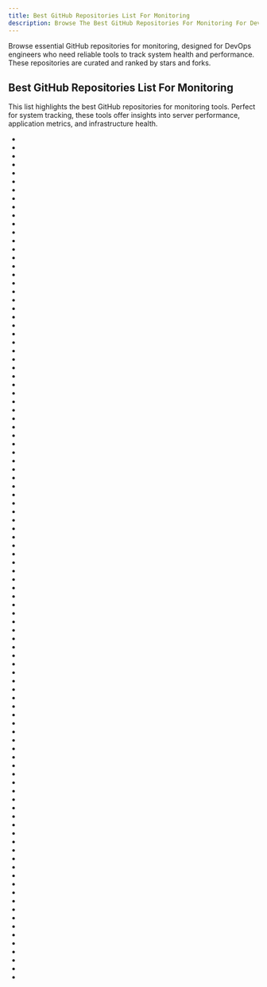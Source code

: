 ```yaml
---
title: Best GitHub Repositories List For Monitoring
description: Browse The Best GitHub Repositories For Monitoring For DevOps Engineers. Our Repositories List Are Curated Then Ranked By Stars And Forks.
---
```


Browse essential GitHub repositories for monitoring, designed for DevOps engineers who need reliable tools to track system health and performance. These repositories are curated and ranked by stars and forks.

## Best GitHub Repositories List For Monitoring

This list highlights the best GitHub repositories for monitoring tools. Perfect for system tracking, these tools offer insights into server performance, application metrics, and infrastructure health.

- <Badge owner="netdata" repoName="netdata" stars="https://img.shields.io/github/stars/netdata/netdata?style=flat&logoSize=auto" forks="https://img.shields.io/github/forks/netdata/netdata?style=flat&logoSize=auto"/>
- <Badge owner="grafana" repoName="grafana" stars="https://img.shields.io/github/stars/grafana/grafana?style=flat&logoSize=auto" forks="https://img.shields.io/github/forks/grafana/grafana?style=flat&logoSize=auto"/>
- <Badge owner="louislam" repoName="uptime-kuma" stars="https://img.shields.io/github/stars/louislam/uptime-kuma?style=flat&logoSize=auto" forks="https://img.shields.io/github/forks/louislam/uptime-kuma?style=flat&logoSize=auto"/>
- <Badge owner="prometheus" repoName="prometheus" stars="https://img.shields.io/github/stars/prometheus/prometheus?style=flat&logoSize=auto" forks="https://img.shields.io/github/forks/prometheus/prometheus?style=flat&logoSize=auto"/>
- <Badge owner="huginn" repoName="huginn" stars="https://img.shields.io/github/stars/huginn/huginn?style=flat&logoSize=auto" forks="https://img.shields.io/github/forks/huginn/huginn?style=flat&logoSize=auto"/>
- <Badge owner="Unitech" repoName="pm2" stars="https://img.shields.io/github/stars/Unitech/pm2?style=flat&logoSize=auto" forks="https://img.shields.io/github/forks/Unitech/pm2?style=flat&logoSize=auto"/>
- <Badge owner="GitSquared" repoName="edex-ui" stars="https://img.shields.io/github/stars/GitSquared/edex-ui?style=flat&logoSize=auto" forks="https://img.shields.io/github/forks/GitSquared/edex-ui?style=flat&logoSize=auto"/>
- <Badge owner="getsentry" repoName="sentry" stars="https://img.shields.io/github/stars/getsentry/sentry?style=flat&logoSize=auto" forks="https://img.shields.io/github/forks/getsentry/sentry?style=flat&logoSize=auto"/>
- <Badge owner="apache" repoName="airflow" stars="https://img.shields.io/github/stars/apache/airflow?style=flat&logoSize=auto" forks="https://img.shields.io/github/forks/apache/airflow?style=flat&logoSize=auto"/>
- <Badge owner="influxdata" repoName="influxdb" stars="https://img.shields.io/github/stars/influxdata/influxdb?style=flat&logoSize=auto" forks="https://img.shields.io/github/forks/influxdata/influxdb?style=flat&logoSize=auto"/>
- <Badge owner="nicolargo" repoName="glances" stars="https://img.shields.io/github/stars/nicolargo/glances?style=flat&logoSize=auto" forks="https://img.shields.io/github/forks/nicolargo/glances?style=flat&logoSize=auto"/>
- <Badge owner="remy" repoName="nodemon" stars="https://img.shields.io/github/stars/remy/nodemon?style=flat&logoSize=auto" forks="https://img.shields.io/github/forks/remy/nodemon?style=flat&logoSize=auto"/>
- <Badge owner="exelban" repoName="stats" stars="https://img.shields.io/github/stars/exelban/stats?style=flat&logoSize=auto" forks="https://img.shields.io/github/forks/exelban/stats?style=flat&logoSize=auto"/>
- <Badge owner="apache" repoName="skywalking" stars="https://img.shields.io/github/stars/apache/skywalking?style=flat&logoSize=auto" forks="https://img.shields.io/github/forks/apache/skywalking?style=flat&logoSize=auto"/>
- <Badge owner="taosdata" repoName="TDengine" stars="https://img.shields.io/github/stars/taosdata/TDengine?style=flat&logoSize=auto" forks="https://img.shields.io/github/forks/taosdata/TDengine?style=flat&logoSize=auto"/>
- <Badge owner="alibaba" repoName="Sentinel" stars="https://img.shields.io/github/stars/alibaba/Sentinel?style=flat&logoSize=auto" forks="https://img.shields.io/github/forks/alibaba/Sentinel?style=flat&logoSize=auto"/>
- <Badge owner="osquery" repoName="osquery" stars="https://img.shields.io/github/stars/osquery/osquery?style=flat&logoSize=auto" forks="https://img.shields.io/github/forks/osquery/osquery?style=flat&logoSize=auto"/>
- <Badge owner="aristocratos" repoName="btop" stars="https://img.shields.io/github/stars/aristocratos/btop?style=flat&logoSize=auto" forks="https://img.shields.io/github/forks/aristocratos/btop?style=flat&logoSize=auto"/>
- <Badge owner="iovisor" repoName="bcc" stars="https://img.shields.io/github/stars/iovisor/bcc?style=flat&logoSize=auto" forks="https://img.shields.io/github/forks/iovisor/bcc?style=flat&logoSize=auto"/>
- <Badge owner="didi" repoName="DoKit" stars="https://img.shields.io/github/stars/didi/DoKit?style=flat&logoSize=auto" forks="https://img.shields.io/github/forks/didi/DoKit?style=flat&logoSize=auto"/>
- <Badge owner="cilium" repoName="cilium" stars="https://img.shields.io/github/stars/cilium/cilium?style=flat&logoSize=auto" forks="https://img.shields.io/github/forks/cilium/cilium?style=flat&logoSize=auto"/>
- <Badge owner="SigNoz" repoName="signoz" stars="https://img.shields.io/github/stars/SigNoz/signoz?style=flat&logoSize=auto" forks="https://img.shields.io/github/forks/SigNoz/signoz?style=flat&logoSize=auto"/>
- <Badge owner="dianping" repoName="cat" stars="https://img.shields.io/github/stars/dianping/cat?style=flat&logoSize=auto" forks="https://img.shields.io/github/forks/dianping/cat?style=flat&logoSize=auto"/>
- <Badge owner="allinurl" repoName="goaccess" stars="https://img.shields.io/github/stars/allinurl/goaccess?style=flat&logoSize=auto" forks="https://img.shields.io/github/forks/allinurl/goaccess?style=flat&logoSize=auto"/>
- <Badge owner="GyulyVGC" repoName="sniffnet" stars="https://img.shields.io/github/stars/GyulyVGC/sniffnet?style=flat&logoSize=auto" forks="https://img.shields.io/github/forks/GyulyVGC/sniffnet?style=flat&logoSize=auto"/>
- <Badge owner="dgtlmoon" repoName="changedetection.io" stars="https://img.shields.io/github/stars/dgtlmoon/changedetection.io?style=flat&logoSize=auto" forks="https://img.shields.io/github/forks/dgtlmoon/changedetection.io?style=flat&logoSize=auto"/>
- <Badge owner="EthicalML" repoName="awesome-production-machine-learning" stars="https://img.shields.io/github/stars/EthicalML/awesome-production-machine-learning?style=flat&logoSize=auto" forks="https://img.shields.io/github/forks/EthicalML/awesome-production-machine-learning?style=flat&logoSize=auto"/>
- <Badge owner="bettercap" repoName="bettercap" stars="https://img.shields.io/github/stars/bettercap/bettercap?style=flat&logoSize=auto" forks="https://img.shields.io/github/forks/bettercap/bettercap?style=flat&logoSize=auto"/>
- <Badge owner="bcicen" repoName="ctop" stars="https://img.shields.io/github/stars/bcicen/ctop?style=flat&logoSize=auto" forks="https://img.shields.io/github/forks/bcicen/ctop?style=flat&logoSize=auto"/>
- <Badge owner="upptime" repoName="upptime" stars="https://img.shields.io/github/stars/upptime/upptime?style=flat&logoSize=auto" forks="https://img.shields.io/github/forks/upptime/upptime?style=flat&logoSize=auto"/>
- <Badge owner="influxdata" repoName="telegraf" stars="https://img.shields.io/github/stars/influxdata/telegraf?style=flat&logoSize=auto" forks="https://img.shields.io/github/forks/influxdata/telegraf?style=flat&logoSize=auto"/>
- <Badge owner="Netflix" repoName="zuul" stars="https://img.shields.io/github/stars/Netflix/zuul?style=flat&logoSize=auto" forks="https://img.shields.io/github/forks/Netflix/zuul?style=flat&logoSize=auto"/>
- <Badge owner="pinpoint-apm" repoName="pinpoint" stars="https://img.shields.io/github/stars/pinpoint-apm/pinpoint?style=flat&logoSize=auto" forks="https://img.shields.io/github/forks/pinpoint-apm/pinpoint?style=flat&logoSize=auto"/>
- <Badge owner="thanos-io" repoName="thanos" stars="https://img.shields.io/github/stars/thanos-io/thanos?style=flat&logoSize=auto" forks="https://img.shields.io/github/forks/thanos-io/thanos?style=flat&logoSize=auto"/>
- <Badge owner="openobserve" repoName="openobserve" stars="https://img.shields.io/github/stars/openobserve/openobserve?style=flat&logoSize=auto" forks="https://img.shields.io/github/forks/openobserve/openobserve?style=flat&logoSize=auto"/>
- <Badge owner="sqshq" repoName="sampler" stars="https://img.shields.io/github/stars/sqshq/sampler?style=flat&logoSize=auto" forks="https://img.shields.io/github/forks/sqshq/sampler?style=flat&logoSize=auto"/>
- <Badge owner="VictoriaMetrics" repoName="VictoriaMetrics" stars="https://img.shields.io/github/stars/VictoriaMetrics/VictoriaMetrics?style=flat&logoSize=auto" forks="https://img.shields.io/github/forks/VictoriaMetrics/VictoriaMetrics?style=flat&logoSize=auto"/>
- <Badge owner="fail2ban" repoName="fail2ban" stars="https://img.shields.io/github/stars/fail2ban/fail2ban?style=flat&logoSize=auto" forks="https://img.shields.io/github/forks/fail2ban/fail2ban?style=flat&logoSize=auto"/>
- <Badge owner="dastergon" repoName="awesome-sre" stars="https://img.shields.io/github/stars/dastergon/awesome-sre?style=flat&logoSize=auto" forks="https://img.shields.io/github/forks/dastergon/awesome-sre?style=flat&logoSize=auto"/>
- <Badge owner="kubeshark" repoName="kubeshark" stars="https://img.shields.io/github/stars/kubeshark/kubeshark?style=flat&logoSize=auto" forks="https://img.shields.io/github/forks/kubeshark/kubeshark?style=flat&logoSize=auto"/>
- <Badge owner="winsiderss" repoName="systeminformer" stars="https://img.shields.io/github/stars/winsiderss/systeminformer?style=flat&logoSize=auto" forks="https://img.shields.io/github/forks/winsiderss/systeminformer?style=flat&logoSize=auto"/>
- <Badge owner="aristocratos" repoName="bashtop" stars="https://img.shields.io/github/stars/aristocratos/bashtop?style=flat&logoSize=auto" forks="https://img.shields.io/github/forks/aristocratos/bashtop?style=flat&logoSize=auto"/>
- <Badge owner="prowler-cloud" repoName="prowler" stars="https://img.shields.io/github/stars/prowler-cloud/prowler?style=flat&logoSize=auto" forks="https://img.shields.io/github/forks/prowler-cloud/prowler?style=flat&logoSize=auto"/>
- <Badge owner="tariqbuilds" repoName="linux-dash" stars="https://img.shields.io/github/stars/tariqbuilds/linux-dash?style=flat&logoSize=auto" forks="https://img.shields.io/github/forks/tariqbuilds/linux-dash?style=flat&logoSize=auto"/>
- <Badge owner="giampaolo" repoName="psutil" stars="https://img.shields.io/github/stars/giampaolo/psutil?style=flat&logoSize=auto" forks="https://img.shields.io/github/forks/giampaolo/psutil?style=flat&logoSize=auto"/>
- <Badge owner="aristocratos" repoName="bpytop" stars="https://img.shields.io/github/stars/aristocratos/bpytop?style=flat&logoSize=auto" forks="https://img.shields.io/github/forks/aristocratos/bpytop?style=flat&logoSize=auto"/>
- <Badge owner="grafana" repoName="pyroscope" stars="https://img.shields.io/github/stars/grafana/pyroscope?style=flat&logoSize=auto" forks="https://img.shields.io/github/forks/grafana/pyroscope?style=flat&logoSize=auto"/>
- <Badge owner="ClementTsang" repoName="bottom" stars="https://img.shields.io/github/stars/ClementTsang/bottom?style=flat&logoSize=auto" forks="https://img.shields.io/github/forks/ClementTsang/bottom?style=flat&logoSize=auto"/>
- <Badge owner="ccfos" repoName="nightingale" stars="https://img.shields.io/github/stars/ccfos/nightingale?style=flat&logoSize=auto" forks="https://img.shields.io/github/forks/ccfos/nightingale?style=flat&logoSize=auto"/>
- <Badge owner="aksakalli" repoName="gtop" stars="https://img.shields.io/github/stars/aksakalli/gtop?style=flat&logoSize=auto" forks="https://img.shields.io/github/forks/aksakalli/gtop?style=flat&logoSize=auto"/>
- <Badge owner="microsoft" repoName="promptflow" stars="https://img.shields.io/github/stars/microsoft/promptflow?style=flat&logoSize=auto" forks="https://img.shields.io/github/forks/microsoft/promptflow?style=flat&logoSize=auto"/>
- <Badge owner="gao-sun" repoName="eul" stars="https://img.shields.io/github/stars/gao-sun/eul?style=flat&logoSize=auto" forks="https://img.shields.io/github/forks/gao-sun/eul?style=flat&logoSize=auto"/>
- <Badge owner="upgundecha" repoName="howtheysre" stars="https://img.shields.io/github/stars/upgundecha/howtheysre?style=flat&logoSize=auto" forks="https://img.shields.io/github/forks/upgundecha/howtheysre?style=flat&logoSize=auto"/>
- <Badge owner="prometheus-operator" repoName="prometheus-operator" stars="https://img.shields.io/github/stars/prometheus-operator/prometheus-operator?style=flat&logoSize=auto" forks="https://img.shields.io/github/forks/prometheus-operator/prometheus-operator?style=flat&logoSize=auto"/>
- <Badge owner="oguzhaninan" repoName="Stacer" stars="https://img.shields.io/github/stars/oguzhaninan/Stacer?style=flat&logoSize=auto" forks="https://img.shields.io/github/forks/oguzhaninan/Stacer?style=flat&logoSize=auto"/>
- <Badge owner="sohutv" repoName="cachecloud" stars="https://img.shields.io/github/stars/sohutv/cachecloud?style=flat&logoSize=auto" forks="https://img.shields.io/github/forks/sohutv/cachecloud?style=flat&logoSize=auto"/>
- <Badge owner="mrdoob" repoName="stats.js" stars="https://img.shields.io/github/stars/mrdoob/stats.js?style=flat&logoSize=auto" forks="https://img.shields.io/github/forks/mrdoob/stats.js?style=flat&logoSize=auto"/>
- <Badge owner="Xfennec" repoName="progress" stars="https://img.shields.io/github/stars/Xfennec/progress?style=flat&logoSize=auto" forks="https://img.shields.io/github/forks/Xfennec/progress?style=flat&logoSize=auto"/>
- <Badge owner="getanteon" repoName="anteon" stars="https://img.shields.io/github/stars/getanteon/anteon?style=flat&logoSize=auto" forks="https://img.shields.io/github/forks/getanteon/anteon?style=flat&logoSize=auto"/>
- <Badge owner="SigmaHQ" repoName="sigma" stars="https://img.shields.io/github/stars/SigmaHQ/sigma?style=flat&logoSize=auto" forks="https://img.shields.io/github/forks/SigmaHQ/sigma?style=flat&logoSize=auto"/>
- <Badge owner="healthchecks" repoName="healthchecks" stars="https://img.shields.io/github/stars/healthchecks/healthchecks?style=flat&logoSize=auto" forks="https://img.shields.io/github/forks/healthchecks/healthchecks?style=flat&logoSize=auto"/>
- <Badge owner="owasp-modsecurity" repoName="ModSecurity" stars="https://img.shields.io/github/stars/owasp-modsecurity/ModSecurity?style=flat&logoSize=auto" forks="https://img.shields.io/github/forks/owasp-modsecurity/ModSecurity?style=flat&logoSize=auto"/>
- <Badge owner="Syllo" repoName="nvtop" stars="https://img.shields.io/github/stars/Syllo/nvtop?style=flat&logoSize=auto" forks="https://img.shields.io/github/forks/Syllo/nvtop?style=flat&logoSize=auto"/>
- <Badge owner="highlight" repoName="highlight" stars="https://img.shields.io/github/stars/highlight/highlight?style=flat&logoSize=auto" forks="https://img.shields.io/github/forks/highlight/highlight?style=flat&logoSize=auto"/>
- <Badge owner="yogeshojha" repoName="rengine" stars="https://img.shields.io/github/stars/yogeshojha/rengine?style=flat&logoSize=auto" forks="https://img.shields.io/github/forks/yogeshojha/rengine?style=flat&logoSize=auto"/>
- <Badge owner="cjbassi" repoName="gotop" stars="https://img.shields.io/github/stars/cjbassi/gotop?style=flat&logoSize=auto" forks="https://img.shields.io/github/forks/cjbassi/gotop?style=flat&logoSize=auto"/>
- <Badge owner="open-falcon" repoName="falcon-plus" stars="https://img.shields.io/github/stars/open-falcon/falcon-plus?style=flat&logoSize=auto" forks="https://img.shields.io/github/forks/open-falcon/falcon-plus?style=flat&logoSize=auto"/>
- <Badge owner="brndnmtthws" repoName="conky" stars="https://img.shields.io/github/stars/brndnmtthws/conky?style=flat&logoSize=auto" forks="https://img.shields.io/github/forks/brndnmtthws/conky?style=flat&logoSize=auto"/>
- <Badge owner="naiba" repoName="nezha" stars="https://img.shields.io/github/stars/naiba/nezha?style=flat&logoSize=auto" forks="https://img.shields.io/github/forks/naiba/nezha?style=flat&logoSize=auto"/>
- <Badge owner="statping" repoName="statping" stars="https://img.shields.io/github/stars/statping/statping?style=flat&logoSize=auto" forks="https://img.shields.io/github/forks/statping/statping?style=flat&logoSize=auto"/>
- <Badge owner="schollz" repoName="howmanypeoplearearound" stars="https://img.shields.io/github/stars/schollz/howmanypeoplearearound?style=flat&logoSize=auto" forks="https://img.shields.io/github/forks/schollz/howmanypeoplearearound?style=flat&logoSize=auto"/>
- <Badge owner="prometheus-operator" repoName="kube-prometheus" stars="https://img.shields.io/github/stars/prometheus-operator/kube-prometheus?style=flat&logoSize=auto" forks="https://img.shields.io/github/forks/prometheus-operator/kube-prometheus?style=flat&logoSize=auto"/>
- <Badge owner="hyperdxio" repoName="hyperdx" stars="https://img.shields.io/github/stars/hyperdxio/hyperdx?style=flat&logoSize=auto" forks="https://img.shields.io/github/forks/hyperdxio/hyperdx?style=flat&logoSize=auto"/>
- <Badge owner="prometheus" repoName="alertmanager" stars="https://img.shields.io/github/stars/prometheus/alertmanager?style=flat&logoSize=auto" forks="https://img.shields.io/github/forks/prometheus/alertmanager?style=flat&logoSize=auto"/>
- <Badge owner="samber" repoName="awesome-prometheus-alerts" stars="https://img.shields.io/github/stars/samber/awesome-prometheus-alerts?style=flat&logoSize=auto" forks="https://img.shields.io/github/forks/samber/awesome-prometheus-alerts?style=flat&logoSize=auto"/>
- <Badge owner="gorakhargosh" repoName="watchdog" stars="https://img.shields.io/github/stars/gorakhargosh/watchdog?style=flat&logoSize=auto" forks="https://img.shields.io/github/forks/gorakhargosh/watchdog?style=flat&logoSize=auto"/>
- <Badge owner="lebinh" repoName="ngxtop" stars="https://img.shields.io/github/stars/lebinh/ngxtop?style=flat&logoSize=auto" forks="https://img.shields.io/github/forks/lebinh/ngxtop?style=flat&logoSize=auto"/>
- <Badge owner="flightlessmango" repoName="MangoHud" stars="https://img.shields.io/github/stars/flightlessmango/MangoHud?style=flat&logoSize=auto" forks="https://img.shields.io/github/forks/flightlessmango/MangoHud?style=flat&logoSize=auto"/>
- <Badge owner="mher" repoName="flower" stars="https://img.shields.io/github/stars/mher/flower?style=flat&logoSize=auto" forks="https://img.shields.io/github/forks/mher/flower?style=flat&logoSize=auto"/>
- <Badge owner="openstatusHQ" repoName="openstatus" stars="https://img.shields.io/github/stars/openstatusHQ/openstatus?style=flat&logoSize=auto" forks="https://img.shields.io/github/forks/openstatusHQ/openstatus?style=flat&logoSize=auto"/>
- <Badge owner="ntop" repoName="ntopng" stars="https://img.shields.io/github/stars/ntop/ntopng?style=flat&logoSize=auto" forks="https://img.shields.io/github/forks/ntop/ntopng?style=flat&logoSize=auto"/>
- <Badge owner="TwiN" repoName="gatus" stars="https://img.shields.io/github/stars/TwiN/gatus?style=flat&logoSize=auto" forks="https://img.shields.io/github/forks/TwiN/gatus?style=flat&logoSize=auto"/>
- <Badge owner="langfuse" repoName="langfuse" stars="https://img.shields.io/github/stars/langfuse/langfuse?style=flat&logoSize=auto" forks="https://img.shields.io/github/forks/langfuse/langfuse?style=flat&logoSize=auto"/>
- <Badge owner="henrypp" repoName="memreduct" stars="https://img.shields.io/github/stars/henrypp/memreduct?style=flat&logoSize=auto" forks="https://img.shields.io/github/forks/henrypp/memreduct?style=flat&logoSize=auto"/>
- <Badge owner="stefanprodan" repoName="dockprom" stars="https://img.shields.io/github/stars/stefanprodan/dockprom?style=flat&logoSize=auto" forks="https://img.shields.io/github/forks/stefanprodan/dockprom?style=flat&logoSize=auto"/>
- <Badge owner="openhardwaremonitor" repoName="openhardwaremonitor" stars="https://img.shields.io/github/stars/openhardwaremonitor/openhardwaremonitor?style=flat&logoSize=auto" forks="https://img.shields.io/github/forks/openhardwaremonitor/openhardwaremonitor?style=flat&logoSize=auto"/>
- <Badge owner="weaveworks" repoName="scope" stars="https://img.shields.io/github/stars/weaveworks/scope?style=flat&logoSize=auto" forks="https://img.shields.io/github/forks/weaveworks/scope?style=flat&logoSize=auto"/>
- <Badge owner="AdnanHodzic" repoName="auto-cpufreq" stars="https://img.shields.io/github/stars/AdnanHodzic/auto-cpufreq?style=flat&logoSize=auto" forks="https://img.shields.io/github/forks/AdnanHodzic/auto-cpufreq?style=flat&logoSize=auto"/>
- <Badge owner="LibreHardwareMonitor" repoName="LibreHardwareMonitor" stars="https://img.shields.io/github/stars/LibreHardwareMonitor/LibreHardwareMonitor?style=flat&logoSize=auto" forks="https://img.shields.io/github/forks/LibreHardwareMonitor/LibreHardwareMonitor?style=flat&logoSize=auto"/>
- <Badge owner="apache" repoName="hertzbeat" stars="https://img.shields.io/github/stars/apache/hertzbeat?style=flat&logoSize=auto" forks="https://img.shields.io/github/forks/apache/hertzbeat?style=flat&logoSize=auto"/>
- <Badge owner="Tautulli" repoName="Tautulli" stars="https://img.shields.io/github/stars/Tautulli/Tautulli?style=flat&logoSize=auto" forks="https://img.shields.io/github/forks/Tautulli/Tautulli?style=flat&logoSize=auto"/>
- <Badge owner="arachnys" repoName="cabot" stars="https://img.shields.io/github/stars/arachnys/cabot?style=flat&logoSize=auto" forks="https://img.shields.io/github/forks/arachnys/cabot?style=flat&logoSize=auto"/>
- <Badge owner="pixie-io" repoName="pixie" stars="https://img.shields.io/github/stars/pixie-io/pixie?style=flat&logoSize=auto" forks="https://img.shields.io/github/forks/pixie-io/pixie?style=flat&logoSize=auto"/>
- <Badge owner="opengoofy" repoName="hippo4j" stars="https://img.shields.io/github/stars/opengoofy/hippo4j?style=flat&logoSize=auto" forks="https://img.shields.io/github/forks/opengoofy/hippo4j?style=flat&logoSize=auto"/>
- <Badge owner="rsalmei" repoName="alive-progress" stars="https://img.shields.io/github/stars/rsalmei/alive-progress?style=flat&logoSize=auto" forks="https://img.shields.io/github/forks/rsalmei/alive-progress?style=flat&logoSize=auto"/>
- <Badge owner="cortexproject" repoName="cortex" stars="https://img.shields.io/github/stars/cortexproject/cortex?style=flat&logoSize=auto" forks="https://img.shields.io/github/forks/cortexproject/cortex?style=flat&logoSize=auto"/>
- <Badge owner="xanderfrangos" repoName="twinkle-tray" stars="https://img.shields.io/github/stars/xanderfrangos/twinkle-tray?style=flat&logoSize=auto" forks="https://img.shields.io/github/forks/xanderfrangos/twinkle-tray?style=flat&logoSize=auto"/>
- <Badge owner="kubernetes" repoName="kube-state-metrics" stars="https://img.shields.io/github/stars/kubernetes/kube-state-metrics?style=flat&logoSize=auto" forks="https://img.shields.io/github/forks/kubernetes/kube-state-metrics?style=flat&logoSize=auto"/>
- <Badge owner="spatie" repoName="laravel-activitylog" stars="https://img.shields.io/github/stars/spatie/laravel-activitylog?style=flat&logoSize=auto" forks="https://img.shields.io/github/forks/spatie/laravel-activitylog?style=flat&logoSize=auto"/>
- <Badge owner="coroot" repoName="coroot" stars="https://img.shields.io/github/stars/coroot/coroot?style=flat&logoSize=auto" forks="https://img.shields.io/github/forks/coroot/coroot?style=flat&logoSize=auto"/>